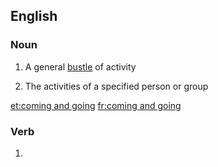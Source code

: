 ==English==

===Noun===
{{en-noun|head=[[coming]] and [[going]]|comings and goings}}

# A general [[bustle]] of activity
# {{label|en|in the plural}} The activities of a specified person or group

[[et:coming and going]]
[[fr:coming and going]]

===Verb===
{{head|en|present participle}}

# {{present participle of|come and go|lang=en|nocat=1}}